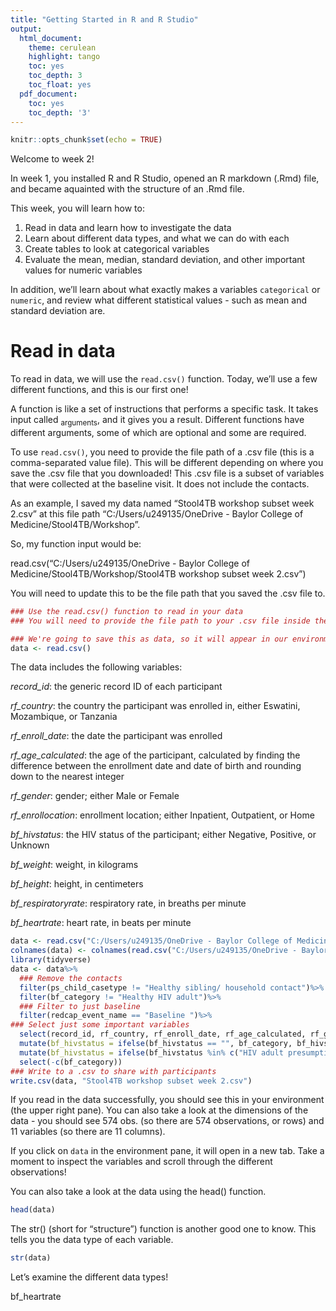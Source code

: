 ```yaml
---
title: "Getting Started in R and R Studio"
output:
  html_document:
    theme: cerulean 
    highlight: tango
    toc: yes
    toc_depth: 3
    toc_float: yes
  pdf_document:
    toc: yes
    toc_depth: '3'
---
```


```r
knitr::opts_chunk$set(echo = TRUE)
```

Welcome to week 2!

In week 1, you installed R and R Studio, opened an R markdown (.Rmd) file, and became aquainted with the structure of an .Rmd file.

This week, you will learn how to:

1. Read in data and learn how to investigate the data
2. Learn about different data types, and what we can do with each 
3. Create tables to look at categorical variables
4. Evaluate the mean, median, standard deviation, and other important values for numeric variables

In addition, we'll learn about what exactly makes a variables `categorical` or `numeric`, and review what different statistical values - such as mean and standard deviation are. 

# Read in data

To read in data, we will use the `read.csv()` function. Today, we'll use a few different functions, and this is our first one!

A function is like a set of instructions that performs a specific task. It takes input called ~arguments~, and it gives you a result. Different functions have different arguments, some of which are optional and some are required.

To use `read.csv()`, you need to provide the file path of a .csv file (this is a comma-separated value file). This will be different depending on where you save the .csv file that you downloaded! This .csv file is a subset of variables that were collected at the baseline visit. It does not include the contacts.

As an example, I saved my data named "Stool4TB workshop subset week 2.csv" at this file path "C:/Users/u249135/OneDrive - Baylor College of Medicine/Stool4TB/Workshop".

So, my function input would be:

read.csv("C:/Users/u249135/OneDrive - Baylor College of Medicine/Stool4TB/Workshop/Stool4TB workshop subset week 2.csv")

You will need to update this to be the file path that you saved the .csv file to.


```r
### Use the read.csv() function to read in your data
### You will need to provide the file path to your .csv file inside the parantheses

### We're going to save this as data, so it will appear in our environment and we can access it later
data <- read.csv()
```

The data includes the following variables:

*record_id*: the generic record ID of each participant

*rf_country*: the country the participant was enrolled in, either Eswatini, Mozambique, or Tanzania

*rf_enroll_date*: the date the participant was enrolled

*rf_age_calculated*: the age of the participant, calculated by finding the difference between the enrollment date and date of birth and rounding down to the nearest integer

*rf_gender*: gender; either Male or Female

*rf_enrollocation*: enrollment location; either Inpatient, Outpatient, or Home

*bf_hivstatus*: the HIV status of the participant; either Negative, Positive, or Unknown

*bf_weight*: weight, in kilograms

*bf_height*: height, in centimeters

*bf_respiratoryrate*: respiratory rate, in breaths per minute

*bf_heartrate*: heart rate, in beats per minute

```r
data <- read.csv("C:/Users/u249135/OneDrive - Baylor College of Medicine/Stool4TB/Workshop/Stool4TBEDCTPStudy_DATA_LABELS_2025-05-06_1024.csv")
colnames(data) <- colnames(read.csv("C:/Users/u249135/OneDrive - Baylor College of Medicine/Stool4TB/Workshop/Stool4TBEDCTPStudy_DATA_2025-05-06_1024.csv"))
library(tidyverse)
data <- data%>%
  ### Remove the contacts
  filter(ps_child_casetype != "Healthy sibling/ household contact")%>%
  filter(bf_category != "Healthy HIV adult")%>%
  ### Filter to just baseline
  filter(redcap_event_name == "Baseline ")%>%
### Select just some important variables
  select(record_id, rf_country, rf_enroll_date, rf_age_calculated, rf_gender, rf_race, rf_enrollocation, bf_hivstatus, bf_category, bf_weight, bf_respiratoryrate, bf_heartrate)%>%
  mutate(bf_hivstatus = ifelse(bf_hivstatus == "", bf_category, bf_hivstatus))%>%
  mutate(bf_hivstatus = ifelse(bf_hivstatus %in% c("HIV adult presumptive  TB;", "Positive"), "Positive", bf_hivstatus))%>%
  select(-c(bf_category))
### Write to a .csv to share with participants
write.csv(data, "Stool4TB workshop subset week 2.csv")
```

If you read in the data successfully, you should see this in your environment (the upper right pane). You can also take a look at the dimensions of the data - you should see 574 obs. (so there are 574 observations, or rows) and 11 variables (so there are 11 columns).

If you click on `data` in the environment pane, it will open in a new tab. Take a moment to inspect the variables and scroll through the different observations!

You can also take a look at the data using the head() function.

```r
head(data)
```

The str() (short for "structure") function is another good one to know. This tells you the data type of each variable.

```r
str(data)
```

Let's examine the different data types!

bf_heartrate 

```r

```



